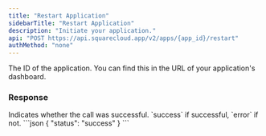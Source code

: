```yaml
---
title: "Restart Application"
sidebarTitle: "Restart Application"
description: "Initiate your application."
api: "POST https://api.squarecloud.app/v2/apps/{app_id}/restart"
authMethod: "none"
---
```



<Authorization />

<ParamField path="app_id" type="string" placeholder="Application ID" required>
  The ID of the application. You can find this in the URL of your application's dashboard.
</ParamField>

### Response

<ResponseField name="status" type="string">
  Indicates whether the call was successful. `success` if successful, `error` if not.
</ResponseField>

<ResponseExample>
```json
{
    "status": "success"
}
```
</ResponseExample>